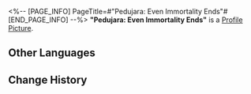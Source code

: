 <%-- [PAGE_INFO]
PageTitle=#"Pedujara: Even Immortality Ends"#
[END_PAGE_INFO] --%>
{{Item Infobox
|id          = 210223
|image       = Item Pedujara- Even Immortality Ends.png
|type        = Disk
|invCategory = Valuables
|rarity      = 3
|effect      = A record that can be played on the Express' phonograph. It might be a chance acquisition or a gift from someone else. All sorts of memories surge up when the music plays &mdash; the smiles, encounters, touches, and the excitement of battle. Maybe that is why people still collect records even as society rapidly advances.<br />The current record contains the track, "Pedujara: Even Immortality Ends."
|description = <br />''O, the days are painful and fleeting! O, spirit and soul rot and fall! O, the Sun and Moon are disturbed in their cycle! O, the weak candlelights rekindle!''
}}
'''"Pedujara: Even Immortality Ends"''' is a [[Profile Picture]].

==Other Languages==
{{Other Languages
|en   = "Pedujara: Even Immortality Ends"
|zhs  = 《蝉喓歌·仙骸有终》
|zht  = 〈蟬喓歌•仙骸有終〉
|ja   = 『蝉鳴歌・仙骸に果て有り』
|ko   = ≪매미의 노래•불멸의 끝≫
|es   = Pedujara: el ocaso de la inmortalidad
|fr   = « Pedujara: Even Immortality Ends »
|ru   = Pedujara: Even Immortality Ends
|th   = "Pedujara: Even Immortality Ends"
|vi   = Khúc Ca Tận Cùng Tiên Cốt
|de   = „Pedujara &ndash; Auch Unsterblichkeit endet“
|id   = "Pedujara: Even Immortality Ends"
|pt   = "Pedujara: Even Immortality Ends"
}}

==Change History==
{{Change History|1.2}}